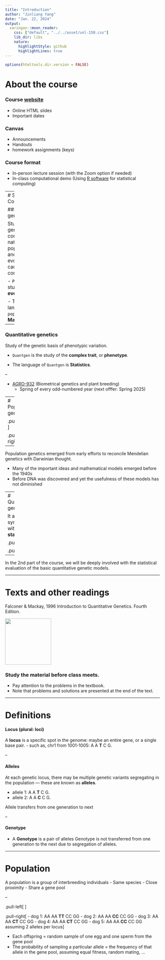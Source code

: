 ```yaml
---
title: "Introduction"
author: "Jinliang Yang"
date: "Jan. 22, 2024"
output:
  xaringan::moon_reader: 
    css: ["default", "../../asset/unl-150.css"]
    lib_dir: libs
    nature:
      highlightStyle: github
      highlightLines: true
---
```


```r
options(htmltools.dir.version = FALSE)
```

# About the course

### Course [website](https://jyanglab.com/agro931/)
  - Online HTML slides
  - Important dates

### Canvas 
  - Announcements
  - Handouts 
  - homework assignments (keys)

### Course format
  - In-person lecture session (with the Zoom option if needed)
  - In-class computational demo (Using [R software](https://www.r-project.org/) for statistical computing)
  
---
# Scope of the Course

### Population genetics

Study the genetic composition of natural populations and its evolutionary causes and consequences.

- `Popgen` is the study of **evolution**.

- The language of `popgen` is **Mathematics**.

--

### Quantitative genetics 

Study of the genetic basis of phenotypic variation.

- `Quantgen` is the study of the **complex trait**, or **phenotype**.

- The language of `Quantgen` is **Statistics**.

--

- [AGRO-932](https://jyanglab.com/agro932/) (Biometrical genetics and plant breeding) 
  - Spring of every odd-numbered year (next offfer: Spring 2025)

---
# Population genetics

.pull-left[
<div align="center">
<img src="Mendel.png" height=150>
</div>
- __Gregor Mendel__, the founder of modern genetics.
]

.pull-right[
<div align="center">
<img src="Darwin.png" height=150>
</div>
- __Charles Darwin__, the founder of modern evolution.
]

--

Population genetics emerged from early efforts to reconcile Mendelian genetics with Darwinian thought.

- Many of the important ideas and mathematical models emerged before the 1940s
- Before DNA was discovered and yet the usefulness of these models has not diminished

---
# Quantitative genetics 

It almost synonymous with __statistics__!

.pull-left[
<div align="center">
<img src="fisher.jpg" height=150>
</div>
- __R. A. Fisher__ is a founder of quantitative genetics but also of analysis of variance and randomization procedures in statistics.
]

.pull-right[
<div align="center">
<img src="Karl_Pearson_1912.jpg" height=150>
</div>
- The early geneticist __Karl Pearson__ originated the concepts of regression and correlation.
]

--

In the 2nd part of the course, we will be deeply involved with the statistical evaluation of the basic quantitative genetic models.


---

# Texts and other readings

Falconer & Mackay, 1996 Introduction to Quantitative Genetics. Fourth Edition.

<div align="center">
<img src="qg_book.png" height=150>
</div>

### __Study the material before class meets.__
- Pay attention to the problems in the textbook. 
- Note that problems and solutions are presented at the end of the text.


---

# Definitions

#### Locus (plural: loci)
A __locus__ is a specific spot in the genome: maybe an entire gene, or a single base pair. 
- such as, chr1 from 1001-1005: A A __T__ C G. 

--

#### Alleles
At each genetic locus, there may be multiple genetic variants segregating in the population
--- these are known as __alleles__.

- allele 1: A A __T__ C G. 
- allele 2: A A __C__ C G. 

Allele transfers from one generation to next

--

#### Genotype
- A __Genotype__ is a pair of alleles
Genotype is not transferred from one generation to the next due to segregation of alleles.


---

# Population

A population is a group of interbreeding individuals
- Same species
- Close proximity
- Share a gene pool

--

.pull-left[
<div align="center">
<img src="dogs.jpg" height=150>
</div>
]

.pull-right[
- dog 1: AA AA __TT__ CC GG 
- dog 2: AA AA __CC__ CC GG
- dog 3: AA AA __CT__ CC GG 
- dog 4: AA AA __CT__ CC GG
- dog 5: AA AA __CC__ CC GG
assuming 2 alleles per locus
]

- Each offspring = random sample of one egg and one sperm from the gene pool
- The probability of sampling a particular allele = the frequency of that allele in the gene pool, assuming equal fitness, random mating, ...

